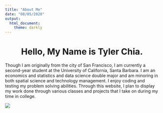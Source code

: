 ```yaml
---
title: "About Me"
date: "08/05/2020"
output:
  html_document:
    theme: darkly
---
```


<center>
# Hello, My Name is Tyler Chia.
</center>

Though I am originally from the city of San Francisco, I am currently a second-year student at the University of California, Santa Barbara. I am an economics and statistics and data science double major and am minoring in both spatial science and technology management. I enjoy coding and testing my problem solving abilities. Through this website, I plan to display my work done through various classes and projects that I take on during my time in college. 

![](./img/IMG_6264.jpeg)